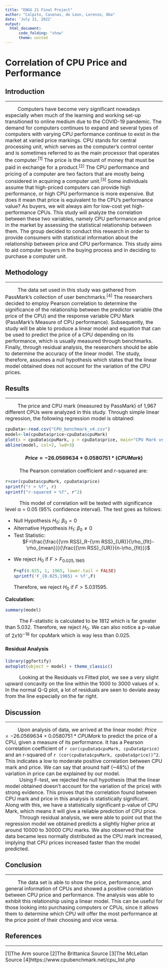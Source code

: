 ```yaml
---
title: "ENGG 21 Final Project"
author: "Calpito, Casenas, de Leon, Lorenzo, Oba"
date: 'July 21, 2022'
output: 
  html_document:
      code_folding: "show"
      theme: united
---
```


# Correlation of CPU Price and Performance

## Introduction

---

|           <font size="3">Computers have become very significant nowadays especially when much of the learning and working set-up transitioned to online medium due to the COVID-19 pandemic. The demand for computers continues to expand and several types of computers with varying CPU performance continue to exist in the market at varied price markings. CPU stands for central processing unit, which serves as the computer's control center and is sometimes referred to as the main processor that operates the computer.$^{[1]}$  The price is the amount of money that must be paid in exchange for a product.$^{[2]}$ The CPU performance and pricing of a computer are two factors that are mostly being considered in acquiring a computer unit.$^{[3]}$ Some individuals assume that high-priced computers can provide high performance, or high CPU performance is more expensive. But does it mean that price is equivalent to the CPU's performance value? As buyers, we will always aim for low-cost yet high-performance CPUs. This study will analyze the correlation between these two variables, namely CPU performance and price in the market by assessing the statistical relationship between them. The group decided to conduct this research in order to provide consumers with statistical information about the relationship between price and CPU performance. This study aims to aid computer buyers in the buying process and in deciding to purchase a computer unit.
</font>

## Methodology

---

|           <font size="3">The data set used in this study was gathered from PassMark's collection of user benchmarks.$^{[4]}$ The researchers decided to employ Pearson correlation to determine the significance of the relationship between the predictor variable (the price of the CPU) and the response variable CPU Mark (PassMark's Measure of CPU performance). Subsequently, the study will be able to produce a linear model and equation that can be used to predict the price of a CPU depending on its performance, which is usually measured through benchmarks.  Finally, through residual analysis, the researchers should be able to determine the accuracy of the linear model. The study, therefore, assumes a null hypothesis which states that the linear model obtained does not account for the variation of the CPU prices.</font>

## Results

---

|           <font size="3">The price and CPU mark (measured by PassMark) of 1,967 different CPUs were analyzed in this study. Through simple linear regression, the following regression model is obtained:
```r
cpuData<-read.csv("CPU_benchmark_v4.csv")
model<-lm(cpuData$price~cpuData$cpuMark)
plot(x = cpuData$cpuMark, y = cpuData$price, main="CPU Mark vs Price", xlab="cpu mark", ylab="price")
abline(model, col=2, lwd=3)

```
<center>
#### $Price = -26.0569634 + 0.0580751*(CPU Mark)$
</center>
|           The Pearson correlation coefficient and r-squared are: 
```r
r=cor(cpuData$cpuMark, cpuData$price)
sprintf("r = %f", r)
sprintf("r-squared = %f", r^2)

```
|           This model of correlation will be tested with significance level α = 0.05 (95% confidence interval). The test goes as follows:

<ul>
<li>Null Hypothesis $H_0$: $β_0=0$</li>
<li>Alternative Hypothesis $H_1$: $β_0\neq0$</li>
<li>Test Statistic: </li>
<center>$F=\frac{\frac{{\rm RSS}_R-{\rm RSS}_{UR}}{\rho_{fit}-\rho_{mean}}}{\frac{{\rm RSS}_{UR}}{n-\rho_{fit}}}$ </center>
<li> We reject $H_0$ if $F>F_{0.025,1965}$
```r
F=qf(0.025, 1, 1965, lower.tail = FALSE)
sprintf('F_{0.025,1965} = %f',F)
```
Therefore, we reject $H_0$ if $F>5.031595$.</li>
</ul>

**Calculation:**
```r
summary(model)
```
|           The F-statistic is calculated to be 1812 which is far greater than 5.032. Therefore, we reject $H_0$. We can also notice a p-value of $2x10^{-16}$ for cpuMark which is way less than 0.025. 

#### **Residual Analysis**
```r
library(ggfortify)
autoplot(object = model) + theme_classic()
```

|           Looking at the Residuals vs Fitted plot, we see a very slight upward concavity on the line within the 1000 to 3000 values of x. In the normal Q-Q plot, a lot of residuals are seen to deviate away from the line especially on the far right.</font>

## Discussion

---

|           <font size="3">Upon analysis of data, we arrived at the linear model:  $Price = -26.0569634 + 0.0580751*CPU Mark$ to predict the price of a CPU, given a measure of its performance. It has a Pearson correlation coefficient of `r cor(cpuData$cpuMark, cpuData$price)` and an r-squared of `r (cor(cpuData$cpuMark, cpuData$price))^2`. This indicates a low to moderate positive correlation between CPU mark and price. We can say that around half (~48%) of the variation in price can be explained by our model.
|           Using F-test, we rejected the null hypothesis (that the linear model obtained doesn't account for the variation of the price) with strong evidence. This proves that the correlation found between CPU mark and price in this analysis is statistically significant. Along with this, we have a statistically significant p-value of CPU Mark, which means it will give a reliable prediction of CPU price.
|           Through residual analysis, we were able to point out that the regression model we obtained predicts a slightly higher price at around 10000 to 30000 CPU marks. We also observed that the data became less normally distributed as the CPU mark increased, implying that CPU prices increased faster than the model predicted.
</font>

## Conclusion

---

|           <font size="3">The data set is able to show the price, performance, and general information of CPUs and showed a positive correlation between CPU price and performance. The analysis was able to exhibit this relationship using a linear model. This can be useful for those looking into purchasing computers or CPUs, since it allows them to determine which CPU will offer the most performance at the price point of their choosing and vice versa. 
</font>


## References

---

<font size="3">
[1]The Arm source
[2]The Brittanica Source
[3]The McLellan Source
[4]https://www.cpubenchmark.net/cpu_list.php
</font>
